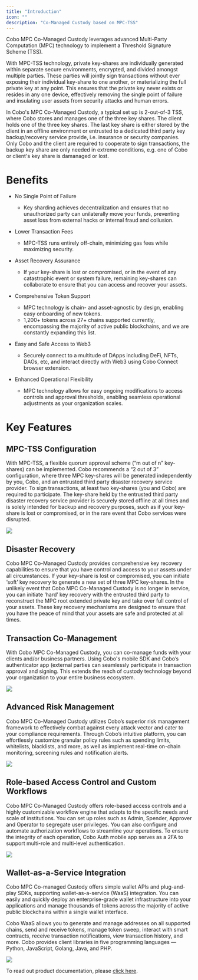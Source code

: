 ```yaml
---
title: "Introduction"
icon: ""
description: "Co-Managed Custody based on MPC-TSS"
---
```


Cobo MPC Co-Managed Custody leverages advanced Multi-Party Computation (MPC) technology to implement a Threshold Signature Scheme (TSS).

With MPC-TSS technology, private key-shares are individually generated within
separate secure environments, encrypted, and divided amongst multiple parties.
These parties will jointly sign transactions without ever exposing their
individual key-share to one another, or materializing the full private key at
any point. This ensures that the private key never exists or resides in any one
device, effectively removing the single point of failure and insulating user
assets from security attacks and human errors.

In Cobo's MPC Co-Managed Custody, a typical set up is 2-out-of-3 TSS, where
Cobo stores and manages one of the three key shares. The client holds one of
the three key shares. The last key share is either stored by the client in an
offline environment or entrusted to a dedicated third party key backup/recovery
service provide, i.e. insurance or security companies. Only Cobo and the client
are required to cooperate to sign transactions, the backup key share are only
needed in extreme conditions, e.g. one of Cobo or client's key share is
damanaged or lost.

# Benefits

- No Single Point of Failure

  - Key sharding achieves decentralization and ensures that no unauthorized party can unilaterally move your funds, preventing asset loss from external hacks or internal fraud and collusion.

- Lower Transaction Fees

  - MPC-TSS runs entirely off-chain, minimizing gas fees while maximizing security.

- Asset Recovery Assurance

  - If your key-share is lost or compromised, or in the event of any catastrophic event or system failure, remaining key-shares can collaborate to ensure that you can access and recover your assets.

- Comprehensive Token Support

  - MPC technology is chain- and asset-agnostic by design, enabling easy onboarding of new tokens.
  - 1,200+ tokens across 27+ chains supported currently, encompassing the majority of active public blockchains, and we are constantly expanding this list.

- Easy and Safe Access to Web3

  - Securely connect to a multitude of DApps including DeFi, NFTs, DAOs, etc, and interact directly with Web3 using Cobo Connect browser extension.

- Enhanced Operational Flexibility

  - MPC technology allows for easy ongoing modifications to access controls and approval thresholds, enabling seamless operational adjustments as your organization scales.

# Key Features

## MPC-TSS Configuration

With MPC-TSS, a flexible quorum approval scheme (“m out of n” key-shares) can be implemented. Cobo recommends a “2 out of 3” configuration, where three MPC key-shares will be generated independently by you, Cobo, and an entrusted third party disaster recovery service provider. To sign transactions, at least two key-shares (you and Cobo) are required to participate. The key-share held by the entrusted third party disaster recovery service provider is securely stored offline at all times and is solely intended for backup and recovery purposes, such as if your key-share is lost or compromised, or in the rare event that Cobo services were disrupted.

![](https://lh4.googleusercontent.com/6BjUotXxdTq_AC372Me18qNr1ZeMXMwauQIDP5CdumNkHjnW9TpFzzEksSzmMCHIc2x3sGhksto7bwysslDYG7DkI857vqv3mSULuNvz9QAjitlqt4gcwjYlvu72CVBzYhDj0YwpGW95y9OUfWDq-9I)

## Disaster Recovery

Cobo MPC Co-Managed Custody provides comprehensive key recovery capabilities to ensure that you have control and access to your assets under all circumstances. If your key-share is lost or compromised, you can initiate ‘soft’ key recovery to generate a new set of three MPC key-shares. In the unlikely event that Cobo MPC Co-Managed Custody is no longer in service, you can initiate ‘hard’ key recovery with the entrusted third party to reconstruct the MPC root extended private key and take over full control of your assets. These key recovery mechanisms are designed to ensure that you have the peace of mind that your assets are safe and protected at all times.

## Transaction Co-Management

With Cobo MPC Co-Managed Custody, you can co-manage funds with your clients and/or business partners. Using Cobo's mobile SDK and Cobo’s authenticator app (external parties can seamlessly participate in transaction approval and signing. This extends the reach of custody technology beyond your organization to your entire business ecosystem.

![](https://lh6.googleusercontent.com/A5FedLWXq8DKXAVP8CoKZOg21ssGNKQEOD6qdrkENXorrJvnJuIOPfrfVcTdXeRfM2ywf98J4BetWSw8dYL_yS2JPTzW5AJdUqfEvi97VXuBZ7I89OOvdJB0hIyQTPSAVxEZBVcTeoSz2n2I8y61zaE)

## Advanced Risk Management

Cobo MPC Co-Managed Custody utilizes Cobo’s superior risk management framework to effectively combat against every attack vector and cater to your compliance requirements. Through Cobo’s intuitive platform, you can effortlessly customize granular policy rules such as spending limits, whitelists, blacklists, and more, as well as implement real-time on-chain monitoring, screening rules and notification alerts.

![](https://lh5.googleusercontent.com/GrSYU9c5VA23IMtwSGQTbu06_XboHZIFYz6cFt9Mg6XZ2Aq4rdlqrtueY5_tJcphzEWvdi1OZT4nu8GKnoFCn8v18FY11zH_647vu0N4YR5fHmm9cMrM_osSQ9rzl0gPIu11PV4wAgMazVhd3y9qqhA)

## Role-based Access Control and Custom Workflows

Cobo MPC Co-Managed Custody offers role-based access controls and a highly customizable workflow engine that adapts to the specific needs and scale of institutions. You can set up roles such as Admin, Spender, Approver and Operator to segregate user privileges. You can also configure and automate authorization workflows to streamline your operations. To ensure the integrity of each operation, Cobo Auth mobile app serves as a 2FA to support multi-role and multi-level authentication.

![](https://lh5.googleusercontent.com/wq7JS2bHBVP13CyxVyu31o40J9eR1LZ5O885eX8VxILK4zRJkS5_Bw1AsSGoAqZSGjfJvHhS6KmOWBhStmm6y12WOuPtGSXPunSMgiZpncnXSN8LUNsrgJ0EVUFuz2JaJHKIVhxUUoApNVc71vCsmBs)

## Wallet-as-a-Service Integration

Cobo MPC Co-managed Custody offers simple wallet APIs and plug-and-play SDKs, supporting wallet-as-a-service (WaaS) integration. You can easily and quickly deploy an enterprise-grade wallet infrastructure into your applications and manage thousands of tokens across the majority of active public blockchains within a single wallet interface.

Cobo WaaS allows you to generate and manage addresses on all supported chains, send and receive tokens, manage token sweep, interact with smart contracts, receive transaction notifications, view transaction history, and more. Cobo provides client libraries in five programming languages — Python, JavaScript, Golang, Java, and PHP.

![](https://lh6.googleusercontent.com/dDP3Cr-TfC6JbINNFeNualN8vkKnUQfiU92ijOrX9lkgkW-yPMenoOD3daG-gv8Vqr-NzsHlqGFtcjEBfKiv-_lpFh4XgTg8lKLpDSwEp5QtzhmHscU3GB3DNm0SSQEQN4qpnOWuy0HdTbJUEcs6F1o)

To read out product documentation, please [click here](https://docs.cobo.com/cobo-mpc-waas/).